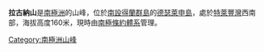 {{coord|62|56|S|60|42|W|source:GNIS|display=title}}

'''拉古納山'''是[[南極洲|南極洲]]的山峰，位於[[南設得蘭群島|南設得蘭群島]]的[[德瑟萊申島|德瑟萊申島]]，處於[[特萊豐灣|特萊豐灣]]西南部，海拔高度160米，現時由[[南極條約體系|南極條約體系]]管理。

{{Antarctica-geo-stub}}
[[Category:南極洲山峰|Category:南極洲山峰]]